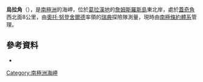 {{Coord|64|5|S|57|9|W||display=title}}

'''烏拉角'''（{{lang-sv|Ula}}），是[[南極洲|南極洲]]的海岬，位於[[葛拉漢地|葛拉漢地]]的[[詹姆斯羅斯島|詹姆斯羅斯島]]東北岸，處於[[蓋奇角|蓋奇角]]西北面8公里，由[[奧托·努登舍爾德|奧托·努登舍爾德]]率領的[[瑞典|瑞典]]探險隊測量，現時由[[南極條約體系|南極條約體系]]管理。

==參考資料==
*{{usgs-gazetteer}}

{{DEFAULTSORT:Ula Point}}
[[Category:南極洲海岬|Category:南極洲海岬]]


{{JamesRossIsland-geo-stub}}